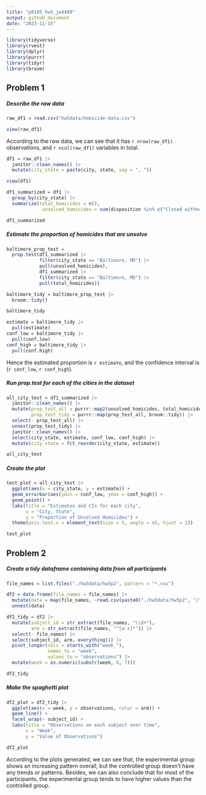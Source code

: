 ```yaml
---
title: "p8105_hw5_jw4489"
output: github_document
date: "2023-11-15"
---
```


```r
library(tidyverse)
library(rvest)
library(dplyr)
library(purrr)
library(tidyr)
library(broom)
```

## Problem 1

##### Describe the raw data

```r
raw_df1 = read.csv("hw5data/homicide-data.csv")

view(raw_df1)
```

According to the raw data, we can see that it has `r nrow(raw_df1)` observations, and `r ncol(raw_df1)` variables in total.

```r
df1 = raw_df1 |> 
  janitor::clean_names() |> 
  mutate(city_state = paste(city, state, sep = ", "))

view(df1)
```

```r
df1_summarized = df1 |>
  group_by(city_state) |>
  summarize(total_homicides = n(),
             unsolved_homicides = sum(disposition %in% c("Closed without arrest", "Open/No arrest")))

df1_summarized
```

##### Estimate the proportion of homicides that are unsolve

```r
baltimore_prop_test = 
  prop.test(df1_summarized |>
            filter(city_state == "Baltimore, MD") |>
            pull(unsolved_homicides),
            df1_summarized |>
            filter(city_state == "Baltimore, MD") |>
            pull(total_homicides))

baltimore_tidy = baltimore_prop_test |>
  broom::tidy()

baltimore_tidy
```

```r
estimate = baltimore_tidy |>
  pull(estimate)
conf_low = baltimore_tidy |>
  pull(conf.low)
conf_high = baltimore_tidy |>
  pull(conf.high)
```

Hence the estimated proportion is `r estimate`, and the confidence interval is (`r conf_low`, `r conf_high`).

##### Run prop.test for each of the cities in the dataset

```r
all_city_test = df1_summarized |>
  janitor::clean_names() |>
  mutate(prop_test_all = purrr::map2(unsolved_homicides, total_homicides, \(x, y) prop.test(x = x, n = y)),
         prop_test_tidy = purrr::map(prop_test_all, broom::tidy)) |> 
  select(- prop_test_all) |>
  unnest(prop_test_tidy) |>
  janitor::clean_names() |>
  select(city_state, estimate, conf_low, conf_high) |>
  mutate(city_state = fct_reorder(city_state, estimate))

all_city_test
```

##### Create the plot

```r
test_plot = all_city_test |>
  ggplot(aes(x = city_state, y = estimate)) + 
  geom_errorbar(aes(ymin = conf_low, ymax = conf_high)) +
  geom_point() +
  labs(title = "Estimates and CIs for each city",
       x = "City, State",
       y = "Proportion of Unsolved Homicides") +
  theme(axis.text.x = element_text(size = 5, angle = 45, hjust = 1))

test_plot
```

## Problem 2

##### Create a tidy dataframe containing data from all participants

```r
file_names = list.files("./hw5data/hw5p2", pattern = "*.csv")
```

```r
df2 = data.frame(file_names = file_names) |>
  mutate(data = map(file_names, ~read.csv(paste0("./hw5data/hw5p2", "/", .x)))) |>
  unnest(data) 
```

```r
df2_tidy = df2 |>
  mutate(subject_id = str_extract(file_names, "\\d+"),
         arm = str_extract(file_names, "^[a-z]*")) |>
  select(- file_names) |>
  select(subject_id, arm, everything()) |>
  pivot_longer(cols = starts_with("week_"),
               names_to = "week",
               values_to = "observations") |>
  mutate(week = as.numeric(substr(week, 6, 7)))

df2_tidy 
```

##### Make the spaghetti plot

```r
df2_plot = df2_tidy |>
  ggplot(aes(x = week, y = observations, color = arm)) +
  geom_line() +
  facet_wrap(~ subject_id) +
  labs(title = "Observations on each subject over time",
       x = "Week",
       y = "Value of Observations")

df2_plot
```

According to the plots generated, we can see that, the experimental group shows an increasing pattern overall, but the controlled group doesn't have any trends or patterns. Besides, we can also conclude that for most of the participants, the experimental group tends to have higher values than the controlled group. 








